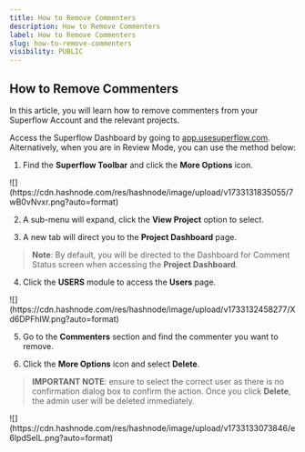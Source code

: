 ```yaml
---
title: How to Remove Commenters
description: How to Remove Commenters
label: How to Remove Commenters
slug: how-to-remove-commenters
visibility: PUBLIC
---
```


## How to Remove Commenters

In this article, you will learn how to remove commenters from your Superflow Account and the relevant projects.

Access the Superflow Dashboard by going to [app.usesuperflow.com](app.usesuperflow.com). Alternatively, when you are in Review Mode, you can use the method below:

1. Find the **Superflow Toolbar** and click the **More Options** icon.

<Frame>
![](https://cdn.hashnode.com/res/hashnode/image/upload/v1733131835055/7wB0vNvxr.png?auto=format)
</Frame>

2. A sub-menu will expand, click the **View Project** option to select.

3. A new tab will direct you to the **Project Dashboard** page.

> **Note**: By default, you will be directed to the Dashboard for Comment Status screen when accessing the **Project Dashboard**.

4. Click the **USERS** module to access the **Users** page.

<Frame>
![](https://cdn.hashnode.com/res/hashnode/image/upload/v1733132458277/Xd6DPFhIW.png?auto=format)
</Frame>

5. Go to the **Commenters** section and find the commenter you want to remove.

6. Click the **More Options** icon and select **Delete**.

> **IMPORTANT NOTE**: ensure to select the correct user as there is no confirmation dialog box to confirm the action. Once you click **Delete**, the admin user will be deleted immediately.

<Frame>
![](https://cdn.hashnode.com/res/hashnode/image/upload/v1733133073846/e6lpdSeIL.png?auto=format)
</Frame>




